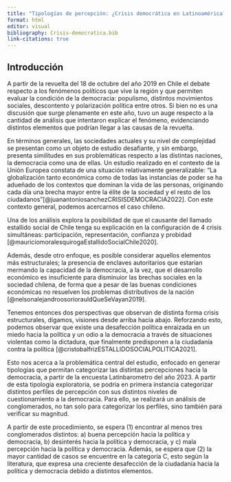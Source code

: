```yaml
---
title: "Tipologías de percepción: ¿Crisis democrática en Latinoamérica?"
format: html
editor: visual
bibliography: Crisis-democratica.bib
link-citations: true
---
```


## Introducción

A partir de la revuelta del 18 de octubre del año 2019 en Chile el debate respecto a los fenómenos políticos que vive la región y que permiten evaluar la condición de la democracia: populismo, distintos movimientos sociales, descontento y polarización política entre otros. Si bien no es una discusión que surge plenamente en este año, tuvo un auge respecto a la cantidad de análisis que intentaron explicar el fenómeno, evidenciando distintos elementos que podrían llegar a las causas de la revuelta.

En términos generales, las sociedades actuales y su nivel de complejidad se presentan como un objeto de estudio desafiante, y sin embargo, presenta similitudes en sus problemáticas respecto a las distintas naciones, la democracia como una de ellas. Un estudio realizado en el contexto de la Unión Europea constata de una situación relativamente generalizable: "La globalización tanto económica como de todas las instancias de poder se ha adueñado de los contextos que dominan la vida de las personas, originando cada día una brecha mayor entre la élite de la sociedad y el resto de los ciudadanos"[@juanantoniosanchezCRISISDEMOCRACIA2022]. Con este contexto general, podemos acercarnos el caso chileno.

Una de los análisis explora la posibilidad de que el causante del llamado estallido social de Chile tenga su explicación en la configuración de 4 crisis simultáneas: participación, representación, confianza y probidad [@mauriciomoralesquirogaEstallidoSocialChile2020].

Además, desde otro enfoque, es posible considerar aquellos elementos más estructurales; la presencia de enclaves autoritarios que estarían mermando la capacidad de la democracia, a la vez, que el desarrollo económico es insuficiente para disminuior las brechas sociales en la sociedad chilena, de forma que a pesar de las buenas condiciones económicas no resuelven los problemas distributivos de la nación [@nelsonalejandroosoriorauldQueSeVayan2019].

Tenemos entonces dos perspectivas que observan de distinta forma crisis estructurales, digamos, visiones desde arriba hacia abajo. Reforzando esto, podemos observar que existe una desafección política enraizada en un miedo hacia la política y un odio a la democracia a través de situaciones violentas como la dictadura, que finalmente predisponen a la ciudadanía contra la política [@cristobalfrizESTALLIDOSOCIALPOLITICA2021].

Esto nos acerca a la problemática central del estudio, enfocado en generar tipologías que permitan categorizar las distintas percepciones hacia la democracia, a partir de la encuesta Latinbarometro del año 2023. A partir de esta tipología exploratoria, se podría en primera instancia categorizar distintos perfiles de percepción con sus distintos niveles de cuestionamiento a la democracia. Para ello, se realizará un análisis de conglomerados, no tan solo para categorizar los perfiles, sino también para verificar su magnitud.

A partir de este procedimiento, se espera (1) encontrar al menos tres conglomerados distintos: a) buena percepción hacia la política y democracia, b) desinterés hacia la política y democracia, y c) mala percepción hacia la política y democracia. Además, se espera que (2) la mayor cantidad de casos se encuentre en la categoría C, esto según la literatura, que expresa una creciente desafección de la ciudadanía hacia la política y democracia debido a distintos elementos.
